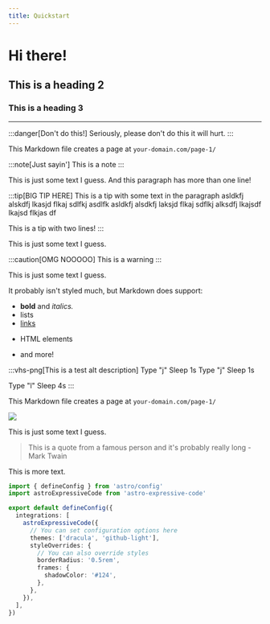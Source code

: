 ```yaml
---
title: Quickstart 
---
```


# Hi there!

## This is a heading 2
### This is a heading 3

---

:::danger[Don't do this!]
Seriously, please don't do this it will hurt.
:::

This Markdown file creates a page at `your-domain.com/page-1/`

:::note[Just sayin']
This is a note
:::

This is just some text I guess.
And this paragraph has more than one line!

:::tip[BIG TIP HERE]
This is a tip with some text in the paragraph asldkfj alskdfj lkasjd flkaj sdlfkj asdlfk asldkfj alsdkfj laksjd flkaj sdflkj alksdfj lkajsdf lkajsd flkjas df

This is a tip with two lines!
:::

This is just some text I guess.

:::caution[OMG NOOOOO]
This is a warning
:::

This is just some text I guess.

It probably isn't styled much, but Markdown does support:
- **bold** and _italics._
- lists
- [links](https://astro.build)
- <p>HTML elements</p>
- and more!

:::vhs-png[This is a test alt description]
Type "j"
Sleep 1s
Type "j"
Sleep 1s

Type "l"
Sleep 4s
:::

This Markdown file creates a page at `your-domain.com/page-1/`

![](/images/nil.png)

This is just some text I guess.

> This is a quote from a famous person and it's probably really long
> -Mark Twain

This is more text.

```ts
import { defineConfig } from 'astro/config'
import astroExpressiveCode from 'astro-expressive-code'

export default defineConfig({
  integrations: [
    astroExpressiveCode({
      // You can set configuration options here
      themes: ['dracula', 'github-light'],
      styleOverrides: {
        // You can also override styles
        borderRadius: '0.5rem',
        frames: {
          shadowColor: '#124',
        },
      },
    }),
  ],
})
```

